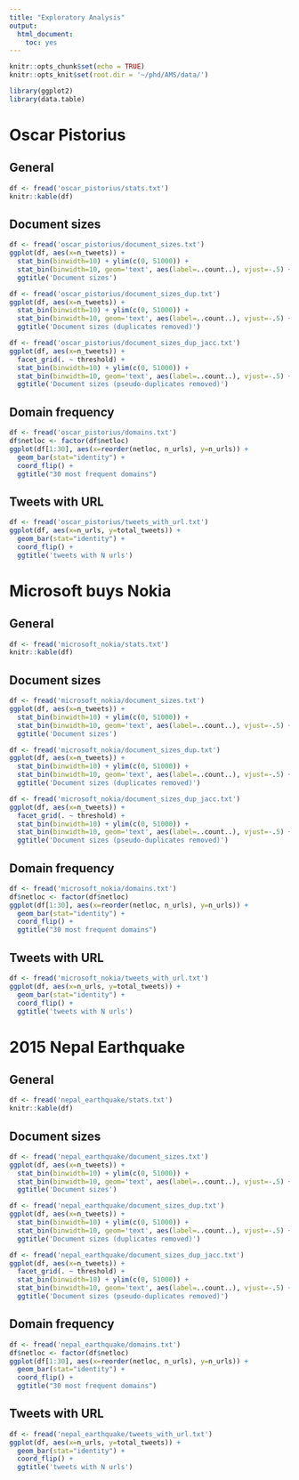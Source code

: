 ```yaml
---
title: "Exploratory Analysis"
output: 
  html_document: 
    toc: yes
---
```


```r
knitr::opts_chunk$set(echo = TRUE)
knitr::opts_knit$set(root.dir = '~/phd/AMS/data/')
```

```r
library(ggplot2)
library(data.table)
```

# Oscar Pistorius

## General

```r
df <- fread('oscar_pistorius/stats.txt')
knitr::kable(df)
```

## Document sizes
```r
df <- fread('oscar_pistorius/document_sizes.txt')
ggplot(df, aes(x=n_tweets)) + 
  stat_bin(binwidth=10) + ylim(c(0, 51000)) +
  stat_bin(binwidth=10, geom='text', aes(label=..count..), vjust=-.5) +
  ggtitle('Document sizes')

df <- fread('oscar_pistorius/document_sizes_dup.txt')
ggplot(df, aes(x=n_tweets)) + 
  stat_bin(binwidth=10) + ylim(c(0, 51000)) +
  stat_bin(binwidth=10, geom='text', aes(label=..count..), vjust=-.5) +
  ggtitle('Document sizes (duplicates removed)')

df <- fread('oscar_pistorius/document_sizes_dup_jacc.txt')
ggplot(df, aes(x=n_tweets)) +
  facet_grid(. ~ threshold) +
  stat_bin(binwidth=10) + ylim(c(0, 51000)) +
  stat_bin(binwidth=10, geom='text', aes(label=..count..), vjust=-.5) +
  ggtitle('Document sizes (pseudo-duplicates removed)')
```

## Domain frequency
```r
df <- fread('oscar_pistorius/domains.txt')
df$netloc <- factor(df$netloc)
ggplot(df[1:30], aes(x=reorder(netloc, n_urls), y=n_urls)) + 
  geom_bar(stat="identity") +
  coord_flip() +
  ggtitle("30 most frequent domains")
```

## Tweets with URL
```r
df <- fread('oscar_pistorius/tweets_with_url.txt')
ggplot(df, aes(x=n_urls, y=total_tweets)) +
  geom_bar(stat="identity") +
  coord_flip() +
  ggtitle('tweets with N urls')
```






# Microsoft buys Nokia

## General

```r
df <- fread('microsoft_nokia/stats.txt')
knitr::kable(df)
```

## Document sizes
```r
df <- fread('microsoft_nokia/document_sizes.txt')
ggplot(df, aes(x=n_tweets)) + 
  stat_bin(binwidth=10) + ylim(c(0, 51000)) +
  stat_bin(binwidth=10, geom='text', aes(label=..count..), vjust=-.5) +
  ggtitle('Document sizes')

df <- fread('microsoft_nokia/document_sizes_dup.txt')
ggplot(df, aes(x=n_tweets)) + 
  stat_bin(binwidth=10) + ylim(c(0, 51000)) +
  stat_bin(binwidth=10, geom='text', aes(label=..count..), vjust=-.5) +
  ggtitle('Document sizes (duplicates removed)')

df <- fread('microsoft_nokia/document_sizes_dup_jacc.txt')
ggplot(df, aes(x=n_tweets)) +
  facet_grid(. ~ threshold) +
  stat_bin(binwidth=10) + ylim(c(0, 51000)) +
  stat_bin(binwidth=10, geom='text', aes(label=..count..), vjust=-.5) +
  ggtitle('Document sizes (pseudo-duplicates removed)')
```

## Domain frequency
```r
df <- fread('microsoft_nokia/domains.txt')
df$netloc <- factor(df$netloc)
ggplot(df[1:30], aes(x=reorder(netloc, n_urls), y=n_urls)) + 
  geom_bar(stat="identity") +
  coord_flip() +
  ggtitle("30 most frequent domains")
```

## Tweets with URL
```r
df <- fread('microsoft_nokia/tweets_with_url.txt')
ggplot(df, aes(x=n_urls, y=total_tweets)) +
  geom_bar(stat="identity") +
  coord_flip() +
  ggtitle('tweets with N urls')
```





# 2015 Nepal Earthquake

## General

```r
df <- fread('nepal_earthquake/stats.txt')
knitr::kable(df)
```

## Document sizes
```r
df <- fread('nepal_earthquake/document_sizes.txt')
ggplot(df, aes(x=n_tweets)) + 
  stat_bin(binwidth=10) + ylim(c(0, 51000)) +
  stat_bin(binwidth=10, geom='text', aes(label=..count..), vjust=-.5) +
  ggtitle('Document sizes')

df <- fread('nepal_earthquake/document_sizes_dup.txt')
ggplot(df, aes(x=n_tweets)) + 
  stat_bin(binwidth=10) + ylim(c(0, 51000)) +
  stat_bin(binwidth=10, geom='text', aes(label=..count..), vjust=-.5) +
  ggtitle('Document sizes (duplicates removed)')

df <- fread('nepal_earthquake/document_sizes_dup_jacc.txt')
ggplot(df, aes(x=n_tweets)) +
  facet_grid(. ~ threshold) +
  stat_bin(binwidth=10) + ylim(c(0, 51000)) +
  stat_bin(binwidth=10, geom='text', aes(label=..count..), vjust=-.5) +
  ggtitle('Document sizes (pseudo-duplicates removed)')
```

## Domain frequency
```r
df <- fread('nepal_earthquake/domains.txt')
df$netloc <- factor(df$netloc)
ggplot(df[1:30], aes(x=reorder(netloc, n_urls), y=n_urls)) + 
  geom_bar(stat="identity") +
  coord_flip() +
  ggtitle("30 most frequent domains")
```

## Tweets with URL
```r
df <- fread('nepal_earthquake/tweets_with_url.txt')
ggplot(df, aes(x=n_urls, y=total_tweets)) +
  geom_bar(stat="identity") +
  coord_flip() +
  ggtitle('tweets with N urls')
```